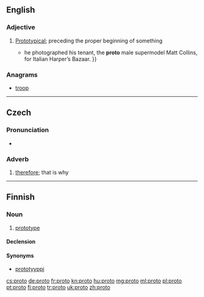 {{also|proto-|protó}}
==English==

===Adjective===
{{en-adj|-}}

# [[prototype|Prototypical]]; preceding the proper beginning of something
#* {{quote-news|2007|March 11|Horacio Silva|Muscle Man|New York Times|url=http://www.nytimes.com/2007/03/11/style/tmagazine/11tmuscle.html
|passage={{...|After studying economics at Bard College in New York, Ritts moved back to the West Coast; his break came in 1978 when}} he photographed his tenant, the '''proto''' male supermodel Matt Collins, for Italian Harper’s Bazaar. }}

===Anagrams===
* [[troop#English|troop]]

----

==Czech==

===Pronunciation===
* {{audio|Cs-proto.ogg|audio}}

===Adverb===
{{head|cs|adverb}}

# [[therefore]]; that is why

----

==Finnish==

===Noun===
{{fi-noun}}

# {{context|colloquial|lang=fi}} [[prototype]]

====Declension====
{{fi-decl-valo|prot|||o|a}}

====Synonyms====
* [[prototyyppi]]

[[cs:proto]]
[[de:proto]]
[[fr:proto]]
[[kn:proto]]
[[hu:proto]]
[[mg:proto]]
[[ml:proto]]
[[pl:proto]]
[[pt:proto]]
[[fi:proto]]
[[tr:proto]]
[[uk:proto]]
[[zh:proto]]